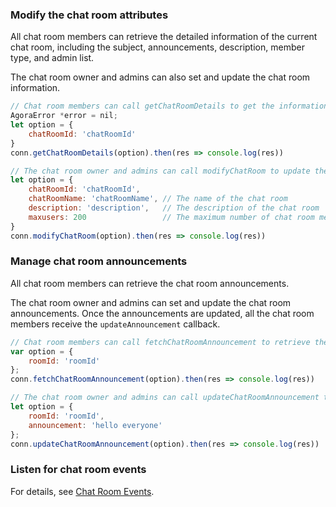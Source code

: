 <PlatformWrapper platform="web">

### Modify the chat room attributes

All chat room members can retrieve the detailed information of the current chat room, including the subject, announcements, description, member type, and admin list.

The chat room owner and admins can also set and update the chat room information.

```javascript
// Chat room members can call getChatRoomDetails to get the information of the specified chat room.
AgoraError *error = nil;
let option = {
    chatRoomId: 'chatRoomId'
}
conn.getChatRoomDetails(option).then(res => console.log(res))

// The chat room owner and admins can call modifyChatRoom to update the chat room attributes.
let option = {
    chatRoomId: 'chatRoomId',
    chatRoomName: 'chatRoomName', // The name of the chat room
    description: 'description',   // The description of the chat room
    maxusers: 200                 // The maximum number of chat room members
}
conn.modifyChatRoom(option).then(res => console.log(res))
```

### Manage chat room announcements

All chat room members can retrieve the chat room announcements.

The chat room owner and admins can set and update the chat room announcements. Once the announcements are updated, all the chat room members receive the `updateAnnouncement` callback.

```javascript
// Chat room members can call fetchChatRoomAnnouncement to retrieve the chat room announcements.
var option = {
    roomId: 'roomId'                        
};
conn.fetchChatRoomAnnouncement(option).then(res => console.log(res))

// The chat room owner and admins can call updateChatRoomAnnouncement to set or update the chat room announcements.
let option = {
    roomId: 'roomId',  
    announcement: 'hello everyone'                  
};
conn.updateChatRoomAnnouncement(option).then(res => console.log(res))
```


### Listen for chat room events

For details, see [Chat Room Events](manage-chatrooms#listen-for-chat-room-events).

</PlatformWrapper>